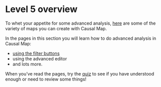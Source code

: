 #  Level 5 overview{#xlevel5}

To whet your appetite for some advanced analysis, [here](#xdashboard-a) are some of the variety of maps you can create with Causal Map.



In the pages in this section you will learn how to do advanced analysis in Causal Map: 

- [using the filter buttons](#xapplyingfilters) 
- using the advanced editor
- and lots more.

When you've read the pages, try the [quiz](https://causalmap.shinyapps.io/quizzes/#section-xlevel5) to see if you have understood enough or need to review some things! 

